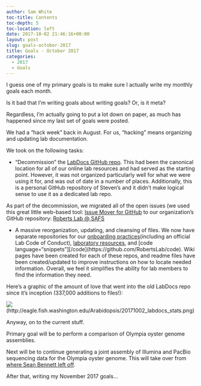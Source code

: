 ```yaml
---
author: Sam White
toc-title: Contents
toc-depth: 5
toc-location: left
date: 2017-10-02 21:46:16+00:00
layout: post
slug: goals-october-2017
title: Goals - October 2017
categories:
  - 2017
  - Goals
---
```


I guess one of my primary goals is to make sure I actually write my monthly goals each month.

Is it bad that I'm writing goals about writing goals? Or, is it meta?

Regardless, I'm actually going to put a lot down on paper, as much has happened since my last set of goals were posted.

We had a "hack week" back in August. For us, "hacking" means organizing and updating lab documentation.

We took on the following tasks:





  * "Decommission" the [LabDocs GitHub repo](https://github.com/sr320/LabDocs). This had been the canonical location for all of our online lab resources and had served as the starting point. However, it was not organized particularly well for what we were using it for, and was out of date in a number of places. Additionally, this is a personal GitHub repository of Steven's and it didn't make logical sense to use it as a dedicated lab repo.



As part of the decommission, we migrated all of the open issues (we used this great little web-based tool: [Issue Mover for GitHub](https://github-issue-mover.appspot.com/) to our organization's GitHub repository: [Roberts Lab @ SAFS](https://github.com/RobertsLab/)





  * A massive reorganization, updating, and cleansing of files. We now have separate repositories for our [onboarding practices](https://github.com/RobertsLab/onboarding)(including an official Lab Code of Conduct), [laboratory resources](https://github.com/RobertsLab/resources), and [code language="snippets"][/code](https://github.com/RobertsLab/code). Wiki pages have been created for each of these repos, and readme files have been created/updated to improve instructions on how to locate needed information. Overall, we feel it simplifies the ability for lab members to find the information they need.



Here's a graphic of the amount of love that went into the old LabDocs repo since it's inception (337,000 additions to files!):

![](https://eagle.fish.washington.edu/Arabidopsis/20171002_labdocs_stats.png)(http://eagle.fish.washington.edu/Arabidopsis/20171002_labdocs_stats.png)

Anyway, on to the current stuff.

Primary goal will be to perform a comparison of Olympia oyster genome assemblies.

Next will be to continue generating a joint assembly of Illumina and PacBio sequencing data for the Olympia oyster genome. This will take over from [where Sean Bennett left off](https://genefish.wordpress.com/2017/06/27/seans-notebook-mummernucmer-error/).

After that, writing my November 2017 goals...

